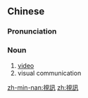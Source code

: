 {{also|视讯}}
==Chinese==
{{zh-forms|s=视讯}}

===Pronunciation===
{{zh-pron
|m=shìxùn
|cat=n
}}

===Noun===
{{zh-noun}}

# [[video]]
# visual communication

[[zh-min-nan:視訊]]
[[zh:視訊]]